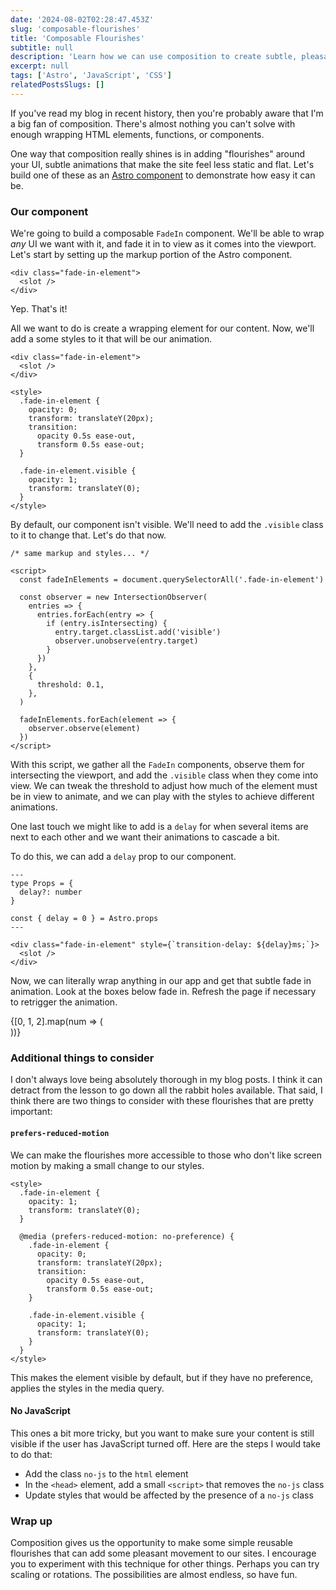 ```yaml
---
date: '2024-08-02T02:28:47.453Z'
slug: 'composable-flourishes'
title: 'Composable Flourishes'
subtitle: null
description: 'Learn how we can use composition to create subtle, pleasant animations that can be used on any component in our applications.'
excerpt: null
tags: ['Astro', 'JavaScript', 'CSS']
relatedPostsSlugs: []
---
```


If you've read my blog in recent history, then you're probably aware that I'm a big fan of composition. There's almost nothing you can't solve with enough wrapping HTML elements, functions, or components. <Marker content="Depending on what you're working on, of course." />

One way that composition really shines is in adding "flourishes" around your UI, subtle animations that make the site feel less static and flat. Let's build one of these as an [Astro component](https://astro.build) to demonstrate how easy it can be. <Marker content="You can easily do the same in React, but I leave that as an exercise for the reader." />

### Our component

We're going to build a composable `FadeIn` component. We'll be able to wrap _any_ UI we want with it, and fade it in to view as it comes into the viewport. Let's start by setting up the markup portion of the Astro component.

```astro
<div class="fade-in-element">
  <slot />
</div>
```

Yep. That's it!

All we want to do is create a wrapping element for our content. Now, we'll add a some styles to it that will be our animation.

```astro
<div class="fade-in-element">
  <slot />
</div>

<style>
  .fade-in-element {
    opacity: 0;
    transform: translateY(20px);
    transition:
      opacity 0.5s ease-out,
      transform 0.5s ease-out;
  }

  .fade-in-element.visible {
    opacity: 1;
    transform: translateY(0);
  }
</style>
```

By default, our component isn't visible. We'll need to add the `.visible` class to it to change that. Let's do that now.

```astro
/* same markup and styles... */

<script>
  const fadeInElements = document.querySelectorAll('.fade-in-element')

  const observer = new IntersectionObserver(
    entries => {
      entries.forEach(entry => {
        if (entry.isIntersecting) {
          entry.target.classList.add('visible')
          observer.unobserve(entry.target)
        }
      })
    },
    {
      threshold: 0.1,
    },
  )

  fadeInElements.forEach(element => {
    observer.observe(element)
  })
</script>
```

With this script, we gather all the `FadeIn` components, observe them for intersecting the viewport, and add the `.visible` class when they come into view. We can tweak the threshold to adjust how much of the element must be in view to animate, and we can play with the styles to achieve different animations.

One last touch we might like to add is a `delay` for when several items are next to each other and we want their animations to cascade a bit.

To do this, we can add a `delay` prop to our component.

```astro
---
type Props = {
  delay?: number
}

const { delay = 0 } = Astro.props
---

<div class="fade-in-element" style={`transition-delay: ${delay}ms;`}>
  <slot />
</div>
```

Now, we can literally wrap anything in our app and get that subtle fade in animation. Look at the boxes below fade in. Refresh the page if necessary to retrigger the animation.

<div class="grid grid-cols-3 gap-4">
  {[0, 1, 2].map(num => (
    <FadeIn delay={num * 200}>
      <div class="aspect-square rounded-xl bg-accent" />
    </FadeIn>
  ))}
</div>

### Additional things to consider

I don't always love being absolutely thorough in my blog posts. I think it can detract from the lesson to go down all the rabbit holes available. That said, I think there are two things to consider with these flourishes that are pretty important:

#### `prefers-reduced-motion`

We can make the flourishes more accessible to those who don't like screen motion by making a small change to our styles.

```astro
<style>
  .fade-in-element {
    opacity: 1;
    transform: translateY(0);
  }

  @media (prefers-reduced-motion: no-preference) {
    .fade-in-element {
      opacity: 0;
      transform: translateY(20px);
      transition:
        opacity 0.5s ease-out,
        transform 0.5s ease-out;
    }

    .fade-in-element.visible {
      opacity: 1;
      transform: translateY(0);
    }
  }
</style>
```

This makes the element visible by default, but if they have no preference, applies the styles in the media query.

#### No JavaScript

This ones a bit more tricky, but you want to make sure your content is still visible if the user has JavaScript turned off. Here are the steps I would take to do that:

- Add the class `no-js` to the `html` element
- In the `<head>` element, add a small `<script>` that removes the `no-js` class
- Update styles that would be affected by the presence of a `no-js` class

### Wrap up

Composition gives us the opportunity to make some simple reusable flourishes that can add some pleasant movement to our sites. I encourage you to experiment with this technique for other things. Perhaps you can try scaling or rotations. The possibilities are almost endless, so have fun.

